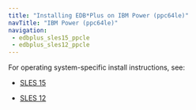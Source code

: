 ```yaml
---
title: "Installing EDB*Plus on IBM Power (ppc64le)"
navTitle: "IBM Power (ppc64le)"
navigation:
 - edbplus_sles15_ppcle
 - edbplus_sles12_ppcle
---
```


For operating system-specific install instructions, see:

  - [SLES 15](edbplus_sles15_ppcle)
  
  - [SLES 12](edbplus_sles12_ppcle)


